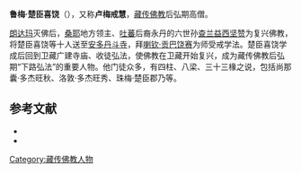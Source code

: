 '''鲁梅·楚臣喜饶'''（{{bo|z=ཀླུ་མེས་ཚུལ་ཁྲིམས་ཤེས་རབ་|w=klu mes tshul khrims shes rab}}），又称'''卢梅戒慧'''，[[藏传佛教|藏传佛教]]后弘期高僧。

[[朗达玛|朗达玛]]灭佛后，[[桑耶|桑耶]]地方领主、[[吐蕃|吐蕃]]后裔永丹的六世孙[[查兰益西坚赞|查兰益西坚赞]]为复兴佛教，将楚臣喜饶等十人送至[[安多|安多]][[丹斗寺|丹斗寺]]，拜[[喇钦·贡巴饶赛|喇钦·贡巴饶赛]]为师受戒学法。楚臣喜饶学成后回到卫藏广建寺庙、收徒弘法，使佛教在卫藏开始复兴，成为藏传佛教后弘期“下路弘法”的重要人物。他门徒众多，有四柱、八梁、三十三椽之说，包括尚那囊·多杰旺秋、洛敦·多杰旺秀、珠梅·楚臣郡乃等。

== 参考文献 ==
{{ReflistH}}
* {{cite web|url=http://www.tibetinfor.com/zongjiao/zongj2002515192524.htm|title=复兴佛教大师——鲁梅·楚臣喜饶|publisher=中国西藏信息中心|access-date=2011-12-08|archive-url=https://web.archive.org/web/20061026114835/http://www.tibetinfor.com/zongjiao/zongj2002515192524.htm|archive-date=2006-10-26|dead-url=yes}}
* {{cite book|title=《佛教大辞典》|editor=[[任继愈|任继愈]]|publisher=江苏古籍出版社|year=2002}}
{{ReflistF}}

[[Category:藏传佛教人物|Category:藏传佛教人物]]